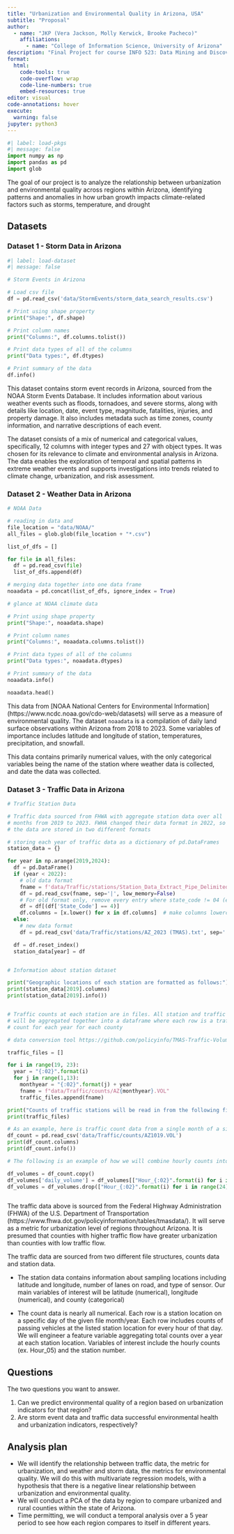 ```yaml
---
title: "Urbanization and Environmental Quality in Arizona, USA"
subtitle: "Proposal"
author: 
  - name: "JKP (Vera Jackson, Molly Kerwick, Brooke Pacheco)"
    affiliations:
      - name: "College of Information Science, University of Arizona"
description: "Final Project for course INFO 523: Data Mining and Discovery"
format:
  html:
    code-tools: true
    code-overflow: wrap
    code-line-numbers: true
    embed-resources: true
editor: visual
code-annotations: hover
execute:
  warning: false
jupyter: python3
---
```


```python
#| label: load-pkgs
#| message: false
import numpy as np
import pandas as pd
import glob
```

The goal of our project is to analyze the relationship between urbanization and environmental quality across regions within Arizona, identifying patterns and anomalies in how urban growth impacts climate-related factors such as storms, temperature, and drought

## Datasets

### Dataset 1 - Storm Data in Arizona 

```python
#| label: load-dataset
#| message: false

# Storm Events in Arizona

# Load csv file
df = pd.read_csv('data/StormEvents/storm_data_search_results.csv')

# Print using shape property
print("Shape:", df.shape)

# Print column names
print("Columns:", df.columns.tolist())

# Print data types of all of the columns
print("Data types:", df.dtypes)

# Print summary of the data
df.info()

```

This dataset contains storm event records in Arizona, sourced from the NOAA Storm Events Database. It includes information about various weather events such as floods, tornadoes, and severe storms, along with details like location, date, event type, magnitude, fatalities, injuries, and property damage. It also includes metadata such as time zones, county information, and narrative descriptions of each event.

The dataset consists of a mix of numerical and categorical values, specifically, 12 columns with integer types and 27 with object types. It was chosen for its relevance to climate and environmental analysis in Arizona. The data enables the exploration of temporal and spatial patterns in extreme weather events and supports investigations into trends related to climate change, urbanization, and risk assessment.

### Dataset 2 - Weather Data in Arizona 

```python

# NOAA Data

# reading in data and
file_location = "data/NOAA/"
all_files = glob.glob(file_location + "*.csv")

list_of_dfs = []

for file in all_files:
  df = pd.read_csv(file)
  list_of_dfs.append(df)

# merging data together into one data frame
noaadata = pd.concat(list_of_dfs, ignore_index = True)
```

```python

# glance at NOAA climate data

# Print using shape property
print("Shape:", noaadata.shape)

# Print column names
print("Columns:", noaadata.columns.tolist())

# Print data types of all of the columns
print("Data types:", noaadata.dtypes)

# Print summary of the data
noaadata.info()

noaadata.head()

```

This data from [NOAA National Centers for Environmental Information] (https://www.ncdc.noaa.gov/cdo-web/datasets) will serve as a measure of environmental quality. The dataset `noaadata` is a compilation of daily land surface observations within Arizona from 2018 to 2023. Some variables of importance includes latitude and longitude of station, temperatures, precipitation, and snowfall.

This data contains primarily numerical values, with the only categorical variables being the name of the station where weather data is collected, and date the data was collected.

### Dataset 3 - Traffic Data in Arizona 

```python
# Traffic Station Data 

# Traffic data sourced from FHWA with aggregate station data over all 
# months from 2019 to 2023. FWHA changed their data format in 2022, so 
# the data are stored in two different formats

# storing each year of traffic data as a dictionary of pd.DataFrames
station_data = {}

for year in np.arange(2019,2024):
  df = pd.DataFrame()
  if (year < 2022):   
    # old data format
    fname = f'data/Traffic/stations/Station_Data_Extract_Pipe_Delimited_CleanData_{str(year)}.txt'
    df = pd.read_csv(fname, sep='|', low_memory=False)
    # For old format only, remove every entry where state_code != 04 (entries not in Arizona)
    df = df[(df['State_Code'] == 4)]
    df.columns = [x.lower() for x in df.columns]  # make columns lowercase like new data format
  else:
    # new data format
    df = pd.read_csv('data/Traffic/stations/AZ_2023 (TMAS).txt', sep='|')

  df = df.reset_index()
  station_data[year] = df


# Information about station dataset

print("Geographic locations of each station are formatted as follows:")
print(station_data[2019].columns)
print(station_data[2019].info())


# Traffic counts at each station are in files. All station and traffic data
# will be aggregated together into a dataframe where each row is a traffic
# count for each year for each county 

# data conversion tool https://github.com/policyinfo/TMAS-Traffic-Volume-Data-Rearrangement-Tool/blob/main/Tool_Document.pdf

traffic_files = []

for i in range(19, 23):
  year = "{:02}".format(i)
  for j in range(1,13):
    monthyear = "{:02}".format(j) + year
    fname = f"data/Traffic/counts/AZ{monthyear}.VOL"
    traffic_files.append(fname)

print("Counts of traffic stations will be read in from the following files:")
print(traffic_files)
```

```python

# As an example, here is traffic count data from a single month of a single year
df_count = pd.read_csv('data/Traffic/counts/AZ1019.VOL')
print(df_count.columns)
print(df_count.info())

# The following is an example of how we will combine hourly counts into a sum over each day

df_volumes = df_count.copy()
df_volumes['daily_volume'] = df_volumes[["Hour_{:02}".format(i) for i in range(24)]].sum(axis=1)
df_volumes = df_volumes.drop(["Hour_{:02}".format(i) for i in range(24)], axis=1)



```

The traffic data above is sourced from the Federal Highway Administration (FHWA) of the U.S. Department of Transportation (https://www.fhwa.dot.gov/policyinformation/tables/tmasdata/). It will serve as a metric for urbanization level of regions throughout Arizona. It is presumed that counties with higher traffic flow have greater urbanization than counties with low traffic flow. 

The traffic data are sourced from two different file structures, counts data and station data. 

* The station data contains information about sampling locations including latitude and longitude, number of lanes on road, and type of sensor. Our main variables of interest will be latitude (numerical), longitude (numerical), and county (categorical)

* The count data is nearly all numerical. Each row is a station location on a specific day of the given file month/year. Each row includes counts of passing vehicles at the listed station location for every hour of that day. We will engineer a feature variable aggregating total counts over a year at each station location. Variables of interest include the hourly counts (ex. Hour_05) and the station number.




## Questions

The two questions you want to answer.

1. Can we predict environmental quality of a region based on urbanization indicators for that region?
2. Are storm event data and traffic data successful environmental health and urbanization indicators, respectively?

## Analysis plan

-   We will identify the relationship between traffic data, the metric for urbanization, and weather and storm data, the metrics for environmental quality. We will do this with multivariate regression models, with a hypothesis that there is a negative linear relationship between urbanization and environmental quality.
-   We will conduct a PCA of the data by region to compare urbanized and rural counties within the state of Arizona.
-   Time permitting, we will conduct a temporal analysis over a 5 year period to see how each region compares to itself in different years.
